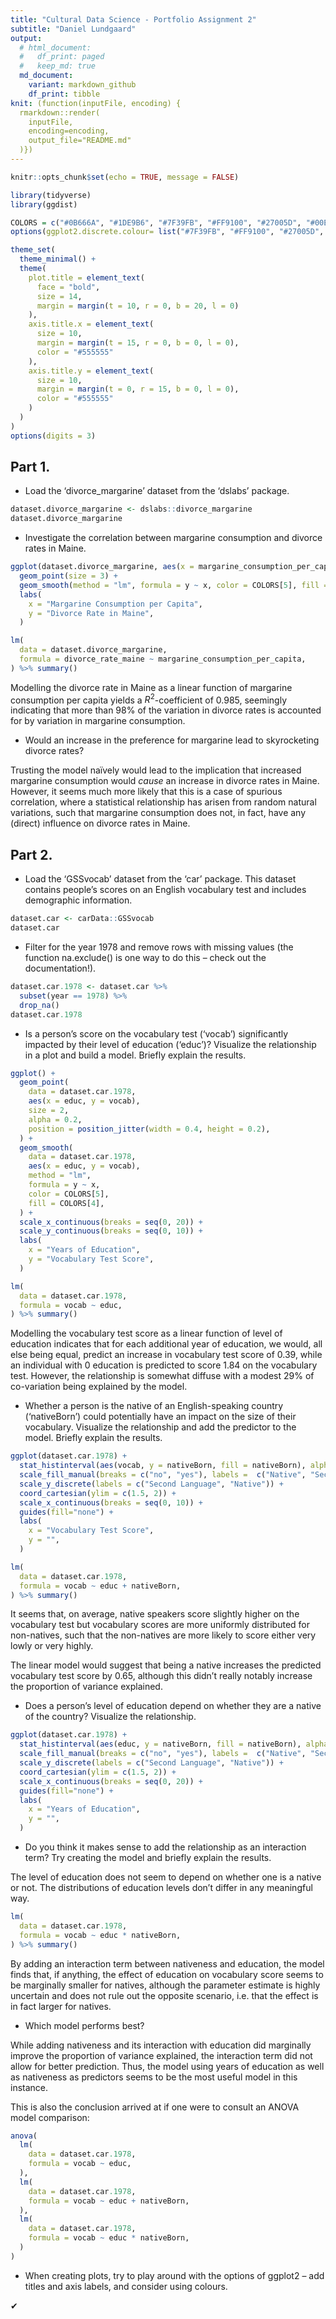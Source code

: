 ---
title: "Cultural Data Science - Portfolio Assignment 2"
subtitle: "Daniel Lundgaard"
output: 
  # html_document:
  #   df_print: paged
  #   keep_md: true
  md_document:
    variant: markdown_github
    df_print: tibble
knit: (function(inputFile, encoding) { 
  rmarkdown::render(
    inputFile,
    encoding=encoding, 
    output_file="README.md"
  )})
---

```{r setup, include=FALSE}
knitr::opts_chunk$set(echo = TRUE, message = FALSE)

library(tidyverse)
library(ggdist)

COLORS = c("#0B666A", "#1DE9B6", "#7F39FB", "#FF9100", "#27005D", "#00E5FF", "#2979FF", "#F50057")
options(ggplot2.discrete.colour= list("#7F39FB", "#FF9100", "#27005D", "#2979FF", "#F50057", "#0B666A"))

theme_set(
  theme_minimal() + 
  theme(
    plot.title = element_text(
      face = "bold", 
      size = 14,
      margin = margin(t = 10, r = 0, b = 20, l = 0)
    ),
    axis.title.x = element_text(
      size = 10, 
      margin = margin(t = 15, r = 0, b = 0, l = 0), 
      color = "#555555"
    ),
    axis.title.y = element_text(
      size = 10, 
      margin = margin(t = 0, r = 15, b = 0, l = 0),
      color = "#555555"
    )
  )
)
options(digits = 3)
```

## Part 1.
- Load the 'divorce_margarine' dataset from the 'dslabs' package. 

```{r}
dataset.divorce_margarine <- dslabs::divorce_margarine
dataset.divorce_margarine
```

- Investigate the correlation between margarine consumption and divorce rates in Maine.

```{r}
ggplot(dataset.divorce_margarine, aes(x = margarine_consumption_per_capita, y = divorce_rate_maine)) +
  geom_point(size = 3) +
  geom_smooth(method = "lm", formula = y ~ x, color = COLORS[5], fill = COLORS[4]) +
  labs(
    x = "Margarine Consumption per Capita",
    y = "Divorce Rate in Maine",
  )
```

```{r}
lm(
  data = dataset.divorce_margarine,
  formula = divorce_rate_maine ~ margarine_consumption_per_capita,
) %>% summary()
```

Modelling the divorce rate in Maine as a linear function of margarine consumption per capita yields a $R^2$-coefficient of 0.985, seemingly indicating that more than 98% of the variation in divorce rates is accounted for by variation in margarine consumption. 

- Would an increase in the preference for margarine lead to skyrocketing divorce rates?

Trusting the model naïvely would lead to the implication that increased margarine consumption would _cause_ an increase in divorce rates in Maine. However, it seems much more likely that this is a case of spurious correlation, where a statistical relationship has arisen from random natural variations, such that margarine consumption does not, in fact, have any (direct) influence on divorce rates in Maine.


## Part 2.
- Load the ‘GSSvocab’ dataset from the ‘car’ package. This dataset contains people’s scores on an English vocabulary test and includes demographic information.

```{r}
dataset.car <- carData::GSSvocab
dataset.car
```


- Filter for the year 1978 and remove rows with missing values (the function na.exclude() is one
way to do this – check out the documentation!).

```{r}
dataset.car.1978 <- dataset.car %>% 
  subset(year == 1978) %>% 
  drop_na()
dataset.car.1978
```

- Is a person’s score on the vocabulary test (‘vocab’) significantly impacted by their level of education (‘educ’)? Visualize the relationship in a plot and build a model. Briefly explain the
results.

```{r}
ggplot() +
  geom_point(
    data = dataset.car.1978, 
    aes(x = educ, y = vocab), 
    size = 2, 
    alpha = 0.2,
    position = position_jitter(width = 0.4, height = 0.2), 
  ) +
  geom_smooth(
    data = dataset.car.1978, 
    aes(x = educ, y = vocab),
    method = "lm", 
    formula = y ~ x, 
    color = COLORS[5], 
    fill = COLORS[4],
  ) +
  scale_x_continuous(breaks = seq(0, 20)) +
  scale_y_continuous(breaks = seq(0, 10)) +
  labs(
    x = "Years of Education",
    y = "Vocabulary Test Score",
  )
```

```{r}
lm(
  data = dataset.car.1978, 
  formula = vocab ~ educ,
) %>% summary()
```

Modelling the vocabulary test score as a linear function of level of education indicates that for each additional year of education, we would, all else being equal, predict an increase in vocabulary test score of 0.39, while an individual with 0 education is predicted to score 1.84 on the vocabulary test. However, the relationship is somewhat diffuse with a modest 29% of co-variation being explained by the model.

- Whether a person is the native of an English-speaking country (‘nativeBorn’) could potentially have an impact on the size of their vocabulary. Visualize the relationship and add the predictor to the model. Briefly explain the results.

```{r}
ggplot(dataset.car.1978) +
  stat_histinterval(aes(vocab, y = nativeBorn, fill = nativeBorn), alpha = 0.6, na.rm = TRUE, breaks = seq(0, 11), align = 0.5) +
  scale_fill_manual(breaks = c("no", "yes"), labels =  c("Native", "Second Language"), values = COLORS[5:4]) +
  scale_y_discrete(labels = c("Second Language", "Native")) +
  coord_cartesian(ylim = c(1.5, 2)) +
  scale_x_continuous(breaks = seq(0, 10)) +
  guides(fill="none") +
  labs(
    x = "Vocabulary Test Score",
    y = "",
  )
```

```{r}
lm(
  data = dataset.car.1978, 
  formula = vocab ~ educ + nativeBorn,
) %>% summary()
```

It seems that, on average, native speakers score slightly higher on the vocabulary test but vocabulary scores are more uniformly distributed for non-natives, such that the non-natives are more likely to score either very lowly or very highly. 

The linear model would suggest that being a native increases the predicted vocabulary test score by 0.65, although this didn't really notably increase the proportion of variance explained. 

- Does a person’s level of education depend on whether they are a native of the country? Visualize the relationship. 

```{r}
ggplot(dataset.car.1978) +
  stat_histinterval(aes(educ, y = nativeBorn, fill = nativeBorn), alpha = 0.6, na.rm = TRUE, breaks = seq(0, 21), align = 0.5) +
  scale_fill_manual(breaks = c("no", "yes"), labels =  c("Native", "Second Language"), values = COLORS[5:4]) +
  scale_y_discrete(labels = c("Second Language", "Native")) +
  coord_cartesian(ylim = c(1.5, 2)) +
  scale_x_continuous(breaks = seq(0, 20)) +
  guides(fill="none") +
  labs(
    x = "Years of Education",
    y = "",
  )
```

- Do you think it makes sense to add the relationship as an interaction term? Try creating the model and briefly explain the results.

The level of education does not seem to depend on whether one is a native or not. The distributions of education levels don't differ in any meaningful way.

```{r}
lm(
  data = dataset.car.1978, 
  formula = vocab ~ educ * nativeBorn,
) %>% summary()
```

By adding an interaction term between nativeness and education, the model finds that, if anything, the effect of education on vocabulary score seems to be marginally smaller for natives, although the parameter estimate is highly uncertain and does not rule out the opposite scenario, i.e. that the effect is in fact larger for natives. 

- Which model performs best?

While adding nativeness and its interaction with education did marginally improve the proportion of variance explained, the interaction term did not allow for better prediction. Thus, the model using years of education as well as nativeness as predictors seems to be the most useful model in this instance. 

This is also the conclusion arrived at if one were to consult an ANOVA model comparison:

```{r}
anova(
  lm(
    data = dataset.car.1978, 
    formula = vocab ~ educ,
  ),
  lm(
    data = dataset.car.1978, 
    formula = vocab ~ educ + nativeBorn,
  ),
  lm(
    data = dataset.car.1978, 
    formula = vocab ~ educ * nativeBorn,
  )
)
```

- When creating plots, try to play around with the options of ggplot2 – add titles and axis labels, and consider using colours.

✔

